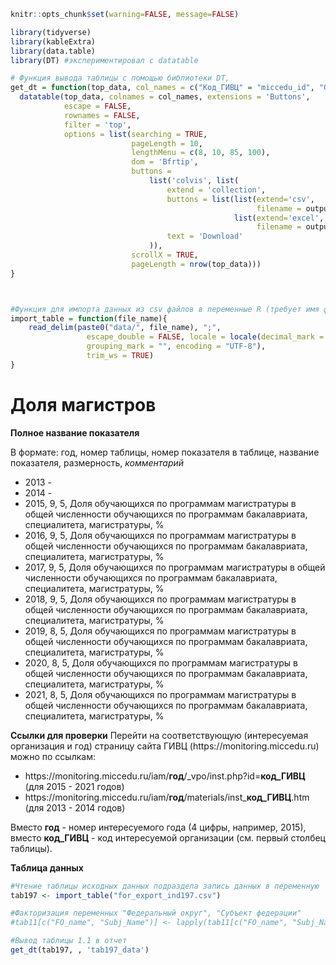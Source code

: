 
```r
knitr::opts_chunk$set(warning=FALSE, message=FALSE)
```


```r
library(tidyverse)
library(kableExtra)
library(data.table)
library(DT) #экспериментировал с datatable
```

```r
# Функция вывода таблицы с помощью библиотеки DT, 
get_dt = function(top_data, col_names = c("Код_ГИВЦ" = "miccedu_id", "Организация" = "clear_name", "2013" = "ind_2013_value", "2014" = "ind_2014_value", "2015" = "ind_2015_value", "2016" = "ind_2016_value", "2017" = "ind_2017_value", "2018" = "ind_2018_value", "2019" = "ind_2019_value", "2020" = "ind_2020_value", "2021" =  "ind_2021_value"), output_file_name) {
  datatable(top_data, colnames = col_names, extensions = 'Buttons',
            escape = FALSE,
            rownames = FALSE,
            filter = 'top',
            options = list(searching = TRUE,
                           pageLength = 10,
                           lengthMenu = c(8, 10, 85, 100),
                           dom = 'Bfrtip',
                           buttons = 
                               list('colvis', list(
                                   extend = 'collection',
                                   buttons = list(list(extend='csv',
                                                       filename = output_file_name),
                                                  list(extend='excel',
                                                       filename = output_file_name)),
                                   text = 'Download'
                               )),
                           scrollX = TRUE,
                           pageLength = nrow(top_data))) 
}



#Функция для импорта данных из csv файлов в переменные R (требует имя файла в кавычках и берет из каталока data рабочей директории проекта)
import_table = function(file_name){
    read_delim(paste0("data/", file_name), ";", 
                 escape_double = FALSE, locale = locale(decimal_mark = ",", 
                 grouping_mark = "", encoding = "UTF-8"), 
                 trim_ws = TRUE)
}
```






# Доля магистров  {#ind197_info}

**Полное название показателя**

В формате: год, номер таблицы, номер показателя в таблице, название показателя, размерность, *комментарий*

* 2013 -
* 2014 -
* 2015,	9,	5,	Доля обучающихся по программам магистратуры в общей численности обучающихся по программам бакалавриата, специалитета, магистратуры,	%
*	2016,	9,	5,	Доля обучающихся по программам магистратуры в общей численности обучающихся по программам бакалавриата, специалитета, магистратуры,	%
*	2017,	9,	5,	Доля обучающихся по программам магистратуры в общей численности обучающихся по программам бакалавриата, специалитета, магистратуры,	%
*	2018,	9,	5,	Доля обучающихся по программам магистратуры в общей численности обучающихся по программам бакалавриата, специалитета, магистратуры,	%
*	2019,	8,	5,	Доля обучающихся по программам магистратуры в общей численности обучающихся по программам бакалавриата, специалитета, магистратуры,	%
*	2020,	8,	5,	Доля обучающихся по программам магистратуры в общей численности обучающихся по программам бакалавриата, специалитета, магистратуры,	%
*	2021,	8,	5,	Доля обучающихся по программам магистратуры в общей численности обучающихся по программам бакалавриата, специалитета, магистратуры,	%


**Ссылки для проверки**
Перейти на соответствующую (интересуемая организация и год) страницу сайта ГИВЦ (https://monitoring.miccedu.ru) можно по ссылкам:

* https://monitoring.miccedu.ru/iam/**год**/_vpo/inst.php?id=**код_ГИВЦ** (для 2015 - 2021 годов)
* https://monitoring.miccedu.ru/iam/**год**/materials/inst_**код_ГИВЦ**.htm (для 2013 - 2014 годов)

Вместо **год** - номер интересуемого года (4 цифры, например, 2015), вместо **код_ГИВЦ** - код интересуемой организации (см. первый столбец таблицы).



**Таблица данных**

```r
#Чтение таблицы исходных данных подраздела запись данных в переменную
tab197 <- import_table("for_export_ind197.csv")

#Факторизация переменных "Федеральный округ", "Субъект федерации"
#tab11[c("FO_name", "Subj_Name")] <- lapply(tab11[c("FO_name", "Subj_Name")] , factor)

```




```r
#Вывод таблицы 1.1 в отчет
get_dt(tab197, , 'tab197_data')
```



